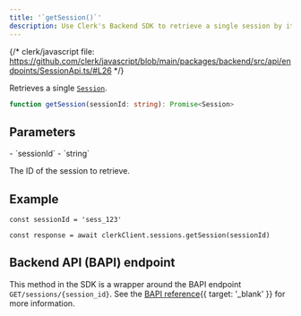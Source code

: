```yaml
---
title: '`getSession()`'
description: Use Clerk's Backend SDK to retrieve a single session by its ID.
---
```


{/* clerk/javascript file: https://github.com/clerk/javascript/blob/main/packages/backend/src/api/endpoints/SessionApi.ts/#L26 */}

Retrieves a single [`Session`](/docs/references/backend/types/backend-session).

```ts
function getSession(sessionId: string): Promise<Session>
```

## Parameters

<Properties>
  - `sessionId`
  - `string`

  The ID of the session to retrieve.
</Properties>

## Example

<Include src="_partials/backend/usage" />

```tsx
const sessionId = 'sess_123'

const response = await clerkClient.sessions.getSession(sessionId)
```

## Backend API (BAPI) endpoint

This method in the SDK is a wrapper around the BAPI endpoint `GET/sessions/{session_id}`. See the [BAPI reference](/docs/reference/backend-api/tag/Sessions#operation/GetSession){{ target: '_blank' }} for more information.
